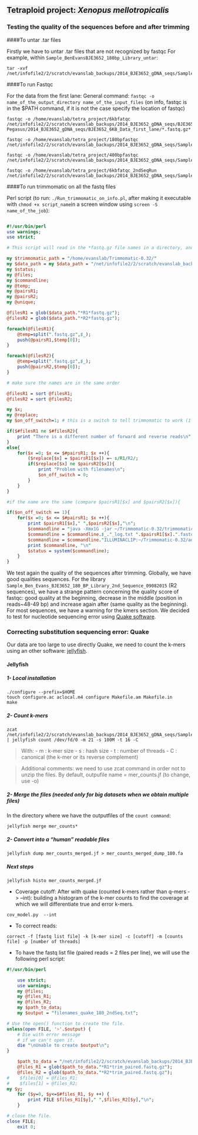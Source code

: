<span style="background-color:#eee">Tetraploid project: *Xenopus mellotropicalis*</span>
---------------------

### Testing the quality of the sequences before and after trimming

####To untar .tar files

Firstly we have to untar .tar files that are not recognized by fastqc
For example, within `Sample_BenEvansBJE3652_180bp_Library_untar`:

```
tar -xvf /net/infofile2/2/scratch/evanslab_backups/2014_BJE3652_gDNA_seqs/Sample_BenEvansBJE3652_180bp_Library.tar
```

####To run Fastqc

For the data from the first lane:
General command: `fastqc -o name_of_the_output_directory name_of_the_input_files` (on info, fastqc is in the $PATH command, if it is not the case specify the location of fastqc)

```
fastqc -o /home/evanslab/tetra_project/6kbfatqc /net/infofile2/2/scratch/evanslab_backups/2014_BJE3652_gDNA_seqs/BJE3652_6KB_Data_first_lane_untar/Volumes/Promise\ Pegasus/2014_BJE3652_gDNA_seqs/BJE3652_6KB_Data_first_lane/*.fastq.gz*

fastqc -o /home/evanslab/tetra_project/180bpfastqc /net/infofile2/2/scratch/evanslab_backups/2014_BJE3652_gDNA_seqs/Sample_BenEvansBJE3652_180bp_Library_untar/Sample_BenEvansBJE3652_180bp_Library/*.fastq.gz

fastqc -o /home/evanslab/tetra_project/400bpfastqc /net/infofile2/2/scratch/evanslab_backups/2014_BJE3652_gDNA_seqs/Sample_BenEvansBJE3652_400bp_Library_untar/Sample_BenEvansBJE3652_400bp_Library/*.fastq.gz

fastqc -o /home/evanslab/tetra_project/6kbfatqc_2ndSeqRun /net/infofile2/2/scratch/evanslab_backups/2014_BJE3652_gDNA_seqs/Sample_Ben_Evans_BJE3652_6kb_2nd_Sequencing_Run_untar/Sample_Ben_Evans_BJE3652_6kb_2nd_Sequencing_Run/*.fastq.gz
```

####To run trimmomatic on all the fastq files

Perl script (to run: `./Run_trimmomatic_on_info.pl`, after making it executable with `chmod +x script_name`in a screen window using `screen -S name_of_the_job`):

```perl

#!/usr/bin/perl                                                                                                                                                                                                                                   
use warnings;
use strict;

# This script will read in the *fastq.gz file names in a directory, and          # run trimmomatic on each one.                                                   

my $trimmomatic_path = "/home/evanslab/Trimmomatic-0.32/"
my $data_path = my $data_path = "/net/infofile2/2/scratch/evanslab_backups/2014_BJE3652_gDNA_seqs/BJE3652_6KB_Data_first_lane_untar/BJE3652_6KB_Data_first_lane/";
my $status;
my @files;
my $commandline;
my @temp;
my @pairsR1;
my @pairsR2;
my @unique;

@filesR1 = glob($data_path."*R1*fastq.gz");
@filesR2 = glob($data_path."*R2*fastq.gz");

foreach(@filesR1){
    @temp=split(".fastq.gz",$_);
    push(@pairsR1,$temp[0]);
}

foreach(@filesR2){
    @temp=split(".fastq.gz",$_);
    push(@pairsR2,$temp[0]);
}

# make sure the names are in the same order

@filesR1 = sort @filesR1;
@filesR2 = sort @filesR2;

my $x;
my @replace;
my $on_off_switch=1; # this is a switch to tell trimmomatic to work (1 = on, 0 = off)

if($#filesR1 ne $#filesR2){
    print "There is a different number of forward and reverse reads\n";
}
else{
    for($x =0; $x <= $#pairsR1; $x ++){
        ($replace[$x] = $pairsR1[$x]) =~ s/R1/R2/;
        if($replace[$x] ne $pairsR2[$x]){
            print "Problem with filenames\n";
            $on_off_switch = 0;
        }
    }
}

#if the name are the same (compare $pairsR1[$x] and $pairsR2[$x]){           

if($on_off_switch == 1){
    for($x =0; $x <= $#pairsR1; $x ++){                                          
        print $pairsR1[$x]," ",$pairsR2[$x],"\n";
        $commandline = "java -Xmx1G -jar ~/Trimmomatic-0.32/trimmomatic-0.32.jar PE -trimlog ";
        $commandline = $commandline.$_."_log.txt ".$pairsR1[$x].".fastq.gz ".$pairsR2[$x].".fastq.gz ".$pairsR1[$x]."_trim_paired.fastq.gz ".$pairsR1[$x]."_trim_single.fastq.gz ".$pairsR2[$x]."_trim_paired.fastq.gz ".$pairsR2[$x]."_trim_single.fastq.gz ";
        $commandline = $commandline."ILLUMINACLIP:~/Trimmomatic-0.32/adapters/trimmomatic_adapters.fa:2:30:10 SLIDINGWINDOW:4:15 MINLEN:36";
        print $commandline, "\n"
        $status = system($commandline);
    }
}
```

We test again the quality of the sequences after trimming. Globally, we have good qualities sequences. For the library `Sample_Ben_Evans_BJE3652_180_BP_Library_2nd_Sequence_09082015` (R2 sequences), we have a strange pattern concerning the quality score of fastqc: good quality at the beginning, decrease in the middle (position in reads~48-49 bp) and increase again after (same quality as the beginning). For most sequences, we have a warning for the kmers section. We decided to test for nucleotide sequencing error using [Quake software](http://www.cbcb.umd.edu/software/quake/index.html). 

### Correcting substitution sequencing error: Quake

Our data are too large to use directly Quake, we need to count the k-mers using an other software: [jellyfish](http://www.cbcb.umd.edu/software/jellyfish/).

#### Jellyfish

##### 1- Local installation

```
./configure --prefix=$HOME
touch configure.ac aclocal.m4 configure Makefile.am Makefile.in
make
```

##### 2- Count k-mers

```
zcat /net/infofile2/2/scratch/evanslab_backups/2014_BJE3652_gDNA_seqs/Sample_Ben_Evans_BJE3652_180_BP_Library_2nd_Sequence_09082015_untar/Sample_Ben_Evans_BJE3652_180_BP_Library_2nd_Sequence_09082015/*trim_paired.fastq.gz | jellyfish count /dev/fd/0 -m 21 -s 100M -t 16 -C

```
> With:
> - m : k-mer size
> - s : hash size
> - t : number of threads
> - C : canonical (the k-mer or its reverse complement)

> Additional comments: we need to use zcat command in order not to unzip the files. By default, outpufile name = mer_counts.jf (to change, use -o)

##### 2- Merge the files (needed only for big datasets when we obtain multiple files)

In the directory where we have the outputfiles of the `count command`:

```
jellyfish merge mer_counts*

```
##### 2- Convert into a "human" readable files

```
jellyfish dump mer_counts_merged.jf > mer_counts_merged_dump_180.fa

```
##### Next steps
```
jellyfish histo mer_counts_merged.jf 
```
- Coverage cutoff:
After with quake (counted k-mers rather than q-mers -> --int): building a histogram of the k-mer counts to find the coverage at which we will differentiate true and error k-mers.

```
cov_model.py  --int
```

- To correct reads:

```
correct -f [fastq list file] -k [k-mer size] -c [cutoff] -m [counts file] -p [number of threads]
```

- To have the fastq list file (paired reads = 2 files per line), we will use the following perl script:

```perl
#!/usr/bin/perl

    use strict;
    use warnings;
    my @files;
    my @files_R1;
    my @files_R2;
    my $path_to_data;
    my $output = "filenames_quake_180_2ndSeq.txt";

# Use the open() function to create the file.
unless(open FILE, '>'.$output) {
    # Die with error message 
    # if we can't open it.
    die "\nUnable to create $output\n";
}

    $path_to_data = "/net/infofile2/2/scratch/evanslab_backups/2014_BJE3652_gDNA_seqs/Sample_Ben_Evans_BJE3652_180_BP_Library_2nd_Sequence_09082015_untar/Sample_Ben_Evans_BJE3652_180_BP_Library_2nd_Sequence_09082015/";
    @files_R1 = glob($path_to_data."*R1*trim_paired.fastq.gz");
    @files_R2 = glob($path_to_data."*R2*trim_paired.fastq.gz");
#    $files[0] = @files_R1;
#    $files[1] = @files_R2;
my $y;
    for ($y=0, $y<=$#files_R1, $y ++) {
        print FILE $files_R1[$y]," ",$files_R2[$y],"\n";
    }

# close the file.
close FILE;
    exit 0;


```
